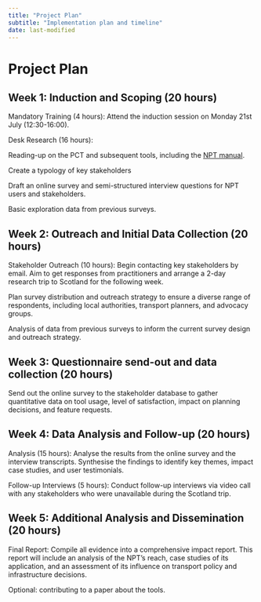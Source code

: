 ```yaml
---
title: "Project Plan"
subtitle: "Implementation plan and timeline"
date: last-modified
---
```


# Project Plan

## Week 1: Induction and Scoping (20 hours) 

Mandatory Training (4 hours): Attend the induction session on Monday 21st July (12:30-16:00). 

Desk Research (16 hours): 

Reading-up on the PCT and subsequent tools, including the [NPT manual](https://www.npt.scot/manual/).

Create a typology of key stakeholders

Draft an online survey and semi-structured interview questions for NPT users and stakeholders. 

Basic exploration data from previous surveys.

## Week 2: Outreach and Initial Data Collection (20 hours) 

Stakeholder Outreach (10 hours): Begin contacting key stakeholders by email. Aim to get responses from practitioners and arrange a 2-day research trip to Scotland for the following week. 

Plan survey distribution and outreach strategy to ensure a diverse range of respondents, including local authorities, transport planners, and advocacy groups.

Analysis of data from previous surveys to inform the current survey design and outreach strategy.

## Week 3: Questionnaire send-out and data collection (20 hours)

Send out the online survey to the stakeholder database to gather quantitative data on tool usage, level of satisfaction, impact on planning decisions, and feature requests.

## Week 4: Data Analysis and Follow-up (20 hours) 

Analysis (15 hours): Analyse the results from the online survey and the interview transcripts. Synthesise the findings to identify key themes, impact case studies, and user testimonials. 

Follow-up Interviews (5 hours): Conduct follow-up interviews via video call with any stakeholders who were unavailable during the Scotland trip. 

## Week 5: Additional Analysis and Dissemination (20 hours) 

Final Report: Compile all evidence into a comprehensive impact report. This report will include an analysis of the NPT’s reach, case studies of its application, and an assessment of its influence on transport policy and infrastructure decisions. 

Optional: contributing to a paper about the tools.